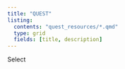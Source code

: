 ```yaml
---
title: "QUEST"
listing:
  contents: "quest_resources/*.qmd"
  type: grid
  fields: [title, description]
---
```


Select
